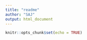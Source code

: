 ```yaml
---
title: "readme"
author: "SAJ"
output: html_document
---
```


```r
knitr::opts_chunk$set(echo = TRUE)
```

```r

```
